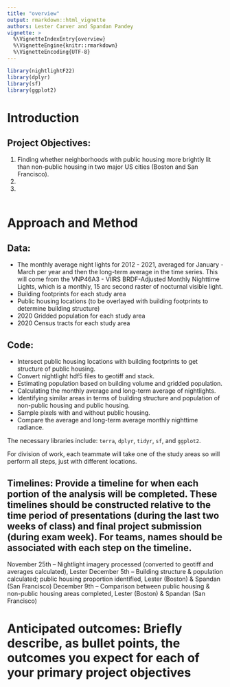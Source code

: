 ```yaml
---
title: "overview"
output: rmarkdown::html_vignette
authors: Lester Carver and Spandan Pandey
vignette: >
  %\VignetteIndexEntry{overview}
  %\VignetteEngine{knitr::rmarkdown}
  %\VignetteEncoding{UTF-8}
---
```



```r
library(nightlightF22)
library(dplyr)
library(sf)
library(ggplot2)
```

# Introduction

## Project Objectives:
1. Finding whether neighborhoods with public housing more brightly lit than non-public housing in two major US cities (Boston and San Francisco).
2. 
3.

```r

```


# Approach and Method

## Data:

- The monthly average night lights for 2012 - 2021, averaged for January - March per year and then the long-term average in the time series. This will come from the VNP46A3 - VIIRS BRDF-Adjusted Monthly Nighttime Lights, which is a monthly, 15 arc second raster of nocturnal visible light.
- Building footprints for each study area
- Public housing locations (to be overlayed with building footprints to determine building structure)
- 2020 Gridded population for each study area
- 2020 Census tracts for each study area


## Code:

- Intersect public housing locations with building footprints to get structure of public housing.
- Convert nightlight hdf5 files to geotiff and stack.
- Estimating population based on building volume and gridded population. 
- Calculating the monthly average and long-term average of nightlights.
- Identifying similar areas in terms of building structure and population of non-public housing and public housing. 
- Sample pixels with and without public housing.
- Compare the average and long-term average monthly nighttime radiance.

The necessary libraries include: `terra`, `dplyr`, `tidyr`, `sf`, and `ggplot2`.

For division of work, each teammate will take one of the study areas so will perform all steps, just with different locations.

## Timelines: Provide a timeline for when each portion of the analysis will be completed. These timelines should be constructed relative to the time period of presentations (during the last two weeks of class) and final project submission (during exam week). For teams, names should be associated with each step on the timeline.

November 25th -- Nightlight imagery processed (converted to geotiff and averages calculated), Lester
December 5th -- Building structure & population calculated; public housing proportion identified, Lester (Boston) & Spandan (San Francisco)
December 9th -- Comparison between public housing & non-public housing areas completed, Lester (Boston) & Spandan (San Francisco)

# Anticipated outcomes: Briefly describe, as bullet points, the outcomes you expect for each of your primary project objectives


